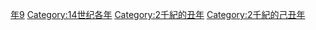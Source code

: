 {{Catnav|頁面分類|历史|歷史時代|年|14世纪各年}}

{{catmore}}
{{Commons category|1349}}

[[Category:1340年代|年9]]
[[Category:14世纪各年|Category:14世纪各年]]
[[Category:2千紀的丑年|Category:2千紀的丑年]]
[[Category:2千紀的己丑年|Category:2千紀的己丑年]]
